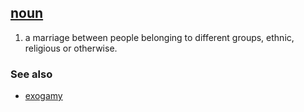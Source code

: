== [[noun]] ==
# a marriage between people belonging to different groups, ethnic, religious or otherwise.
===See also===
* [[exogamy]]